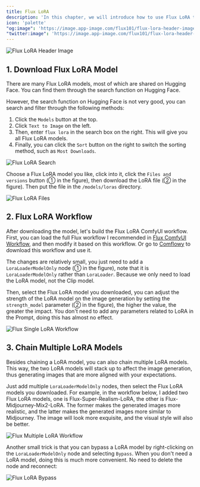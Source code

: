 ```yaml
---
title: Flux LoRA
description: 'In this chapter, we will introduce how to use Flux LoRA to adjust the image style.'
icon: 'palette'
"og:image": 'https://image.app-image.com/flux101/flux-lora-header-image.png'
"twitter:image": 'https://image.app-image.com/flux101/flux-lora-header-image.png'
---
```


<Frame caption="This image is generated by AI">
  <img
    className="rounded-xl"
    src="/images/basics/flux-lora/flux-lora-header-image.png"
    alt="Flux LoRA Header Image"
  />
</Frame>

## 1. Download Flux LoRA Model

There are many Flux LoRA models, most of which are shared on Hugging Face. You can find them through the search function on Hugging Face.

However, the search function on Hugging Face is not very good, you can search and filter through the following methods:

1. Click the `Models` button at the top.
2. Click `Text to Image` on the left.
3. Then, enter `flux lora` in the search box on the right. This will give you all Flux LoRA models.
4. Finally, you can click the `Sort` button on the right to switch the sorting method, such as `Most Downloads`.

<Frame>
  <img
    className="rounded-xl"
    src="/images/basics/flux-lora/flux-lora-search.jpeg"
    alt="Flux LoRA Search"
  />
</Frame>

Choose a Flux LoRA model you like, click into it, click the `Files and versions` button (① in the figure), then download the LoRA file (② in the figure). Then put the file in the `/models/loras` directory.

<Frame>
  <img
    className="rounded-xl"
    src="/images/basics/flux-lora/flux-lora-files.png"
    alt="Flux LoRA Files"
  />
</Frame>

## 2. Flux LoRA Workflow

After downloading the model, let's build the Flux LoRA ComfyUI workflow. First, you can load the full Flux workflow I recommended in [Flux ComfyUI Workflow](../basics/flux-comfyui-workflow), and then modify it based on this workflow. Or go to [Comflowy](https://app.comflowy.com/app/s-flux-dev-gguf-workflow-db9bd4) to download this workflow and use it.

The changes are relatively small, you just need to add a `LoraLoaderModelOnly` node (① in the figure), note that it is `LoraLoaderModelOnly` rather than `LoraLoader`. Because we only need to load the LoRA model, not the Clip model.

Then, select the Flux LoRA model you downloaded, you can adjust the strength of the LoRA model on the image generation by setting the `strength_model` parameter (② in the figure), the higher the value, the greater the impact. You don't need to add any parameters related to LoRA in the Prompt, doing this has almost no effect.

<Frame>
  <img
    className="rounded-xl"
    src="/images/basics/flux-lora/flux-single-lora-workflow.jpeg"
    alt="Flux Single LoRA Workflow"
  />
</Frame>


## 3. Chain Multiple LoRA Models

Besides chaining a LoRA model, you can also chain multiple LoRA models. This way, the two LoRA models will stack up to affect the image generation, thus generating images that are more aligned with your expectations.

Just add multiple `LoraLoaderModelOnly` nodes, then select the Flux LoRA models you downloaded. For example, in the workflow below, I added two Flux LoRA models, one is Flux-Super-Realism-LoRA, the other is Flux-Midjourney-Mix2-LoRA. The former makes the generated images more realistic, and the latter makes the generated images more similar to Midjourney. The image will look more exquisite, and the visual style will also be better.

<Frame>
  <img
    className="rounded-xl"
    src="/images/basics/flux-lora/flux-multiple-lora-workflow.jpeg"
    alt="Flux Multiple LoRA Workflow"
  />
</Frame>

Another small trick is that you can bypass a LoRA model by right-clicking on the `LoraLoaderModelOnly` node and selecting `Bypass`. When you don't need a LoRA model, doing this is much more convenient. No need to delete the node and reconnect:

<Frame>
  <img
    className="rounded-xl"
    src="/images/basics/flux-lora/flux-lora-bypass.png"
    alt="Flux LoRA Bypass"
  />
</Frame>